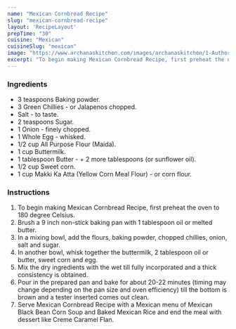 ---
name: "Mexican Cornbread Recipe"
slug: "mexican-cornbread-recipe"
layout: 'RecipeLayout'
prepTime: "30"
cuisine: "Mexican"
cuisineSlug: "mexican"
image: "https://www.archanaskitchen.com/images/archanaskitchen/1-Author/madhulia/Mexican_Cornbread.jpg"
excerpt: "To begin making Mexican Cornbread Recipe, first preheat the oven to 180 degree Celsius"
---

### Ingredients

- 3 teaspoons Baking powder.
- 3 Green Chillies - or Jalapenos chopped.
- Salt - to taste.
- 2 teaspoons Sugar.
- 1 Onion - finely chopped.
- 1 Whole Egg - whisked.
- 1/2 cup All Purpose Flour (Maida).
- 1 cup Buttermilk.
- 1 tablespoon Butter - + 2 more tablespoons (or sunflower oil).
- 1/2 cup Sweet corn.
- 1 cup Makki Ka Atta (Yellow Corn Meal Flour) - or corn flour.

### Instructions

1. To begin making Mexican Cornbread Recipe, first preheat the oven to 180 degree Celsius.
1. Brush a 9 inch non-stick baking pan with 1 tablespoon oil or melted butter.
1. In a mixing bowl, add the flours, baking powder, chopped chillies, onion, salt and sugar.
1. In another bowl, whisk together the buttermilk, 2 tablespoon oil or butter, sweet corn and egg.
1. Mix the dry ingredients with the wet till fully incorporated and a thick consistency is obtained.
1. Pour in the prepared pan and bake for about 20-22 minutes (timing may change depending on the pan size and oven efficiency) till the bottom is brown and a tester inserted comes out clean.
1. Serve Mexican Cornbread Recipe with a Mexican menu of Mexican Black Bean Corn Soup and Baked Mexican Rice and end the meal with dessert like Creme Caramel Flan.
